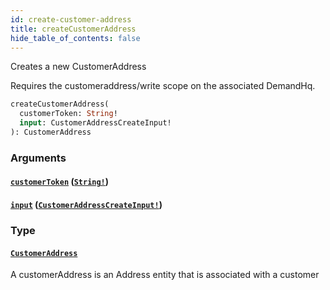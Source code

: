 ```yaml
---
id: create-customer-address
title: createCustomerAddress
hide_table_of_contents: false
---
```



Creates a new CustomerAddress

Requires the customeraddress/write scope on the associated DemandHq.

```graphql
createCustomerAddress(
  customerToken: String!
  input: CustomerAddressCreateInput!
): CustomerAddress
```


### Arguments

#### [`customerToken`](#) ([`String!`](/developers/demandhq-apis/storefront-api/graphql/reference/scalars/string))




#### [`input`](#) ([`CustomerAddressCreateInput!`](/developers/demandhq-apis/storefront-api/graphql/reference/inputs/customer-address-create-input))




### Type

#### [`CustomerAddress`](/developers/demandhq-apis/storefront-api/graphql/reference/objects/customer-address)

A customerAddress is an Address entity that is associated with a customer




